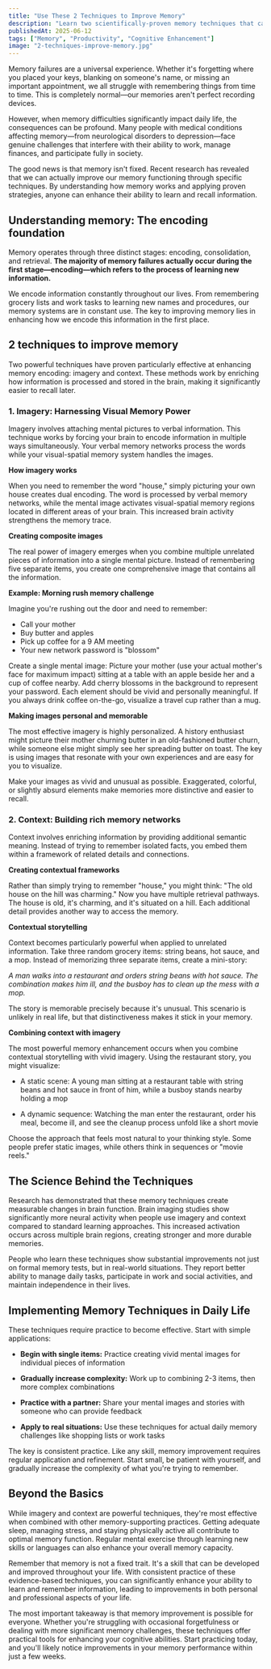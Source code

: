 ```yaml
---
title: "Use These 2 Techniques to Improve Memory"
description: "Learn two scientifically-proven memory techniques that can dramatically improve your ability to remember information. Discover how imagery and context methods work and get practical examples you can use immediately."
publishedAt: 2025-06-12
tags: ["Memory", "Productivity", "Cognitive Enhancement"]
image: "2-techniques-improve-memory.jpg"
---
```



<BlogPageLayout frontmatter={frontmatter}>

Memory failures are a universal experience. Whether it's forgetting where you placed your keys, blanking on someone's name, or missing an important appointment, we all struggle with remembering things from time to time. This is completely normal—our memories aren't perfect recording devices.

However, when memory difficulties significantly impact daily life, the consequences can be profound. Many people with medical conditions affecting memory—from neurological disorders to depression—face genuine challenges that interfere with their ability to work, manage finances, and participate fully in society.

The good news is that memory isn't fixed. Recent research has revealed that we can actually improve our memory functioning through specific techniques. By understanding how memory works and applying proven strategies, anyone can enhance their ability to learn and recall information.

## Understanding memory: The encoding foundation

Memory operates through three distinct stages: encoding, consolidation, and retrieval. **The majority of memory failures actually occur during the first stage—encoding—which refers to the process of learning new information.**

We encode information constantly throughout our lives. From remembering grocery lists and work tasks to learning new names and procedures, our memory systems are in constant use. The key to improving memory lies in enhancing how we encode this information in the first place.

## 2 techniques to improve memory

Two powerful techniques have proven particularly effective at enhancing memory encoding: imagery and context. These methods work by enriching how information is processed and stored in the brain, making it significantly easier to recall later.

### 1. Imagery: Harnessing Visual Memory Power

Imagery involves attaching mental pictures to verbal information. This technique works by forcing your brain to encode information in multiple ways simultaneously. Your verbal memory networks process the words while your visual-spatial memory system handles the images.

**How imagery works**

When you need to remember the word "house," simply picturing your own house creates dual encoding. The word is processed by verbal memory networks, while the mental image activates visual-spatial memory regions located in different areas of your brain. This increased brain activity strengthens the memory trace.

**Creating composite images**

The real power of imagery emerges when you combine multiple unrelated pieces of information into a single mental picture. Instead of remembering five separate items, you create one comprehensive image that contains all the information.

**Example: Morning rush memory challenge**

Imagine you're rushing out the door and need to remember:

- Call your mother
- Buy butter and apples
- Pick up coffee for a 9 AM meeting
- Your new network password is "blossom"

Create a single mental image: Picture your mother (use your actual mother's face for maximum impact) sitting at a table with an apple beside her and a cup of coffee nearby. Add cherry blossoms in the background to represent your password. Each element should be vivid and personally meaningful. If you always drink coffee on-the-go, visualize a travel cup rather than a mug.

**Making images personal and memorable**

The most effective imagery is highly personalized. A history enthusiast might picture their mother churning butter in an old-fashioned butter churn, while someone else might simply see her spreading butter on toast. The key is using images that resonate with your own experiences and are easy for you to visualize.

Make your images as vivid and unusual as possible. Exaggerated, colorful, or slightly absurd elements make memories more distinctive and easier to recall.

### 2. Context: Building rich memory networks

Context involves enriching information by providing additional semantic meaning. Instead of trying to remember isolated facts, you embed them within a framework of related details and connections.

**Creating contextual frameworks**

Rather than simply trying to remember "house," you might think: "The old house on the hill was charming." Now you have multiple retrieval pathways. The house is old, it's charming, and it's situated on a hill. Each additional detail provides another way to access the memory.

**Contextual storytelling**

Context becomes particularly powerful when applied to unrelated information. Take three random grocery items: string beans, hot sauce, and a mop. Instead of memorizing three separate items, create a mini-story:

_A man walks into a restaurant and orders string beans with hot sauce. The combination makes him ill, and the busboy has to clean up the mess with a mop._

The story is memorable precisely because it's unusual. This scenario is unlikely in real life, but that distinctiveness makes it stick in your memory.

**Combining context with imagery**

The most powerful memory enhancement occurs when you combine contextual storytelling with vivid imagery. Using the restaurant story, you might visualize:

- A static scene: A young man sitting at a restaurant table with string beans and hot sauce in front of him, while a busboy stands nearby holding a mop

- A dynamic sequence: Watching the man enter the restaurant, order his meal, become ill, and see the cleanup process unfold like a short movie

Choose the approach that feels most natural to your thinking style. Some people prefer static images, while others think in sequences or "movie reels."

## The Science Behind the Techniques

Research has demonstrated that these memory techniques create measurable changes in brain function. Brain imaging studies show significantly more neural activity when people use imagery and context compared to standard learning approaches. This increased activation occurs across multiple brain regions, creating stronger and more durable memories.

People who learn these techniques show substantial improvements not just on formal memory tests, but in real-world situations. They report better ability to manage daily tasks, participate in work and social activities, and maintain independence in their lives.

## Implementing Memory Techniques in Daily Life

These techniques require practice to become effective. Start with simple applications:

- **Begin with single items:** Practice creating vivid mental images for individual pieces of information

- **Gradually increase complexity:** Work up to combining 2-3 items, then more complex combinations

- **Practice with a partner:** Share your mental images and stories with someone who can provide feedback

- **Apply to real situations:** Use these techniques for actual daily memory challenges like shopping lists or work tasks

The key is consistent practice. Like any skill, memory improvement requires regular application and refinement. Start small, be patient with yourself, and gradually increase the complexity of what you're trying to remember.

## Beyond the Basics

While imagery and context are powerful techniques, they're most effective when combined with other memory-supporting practices. Getting adequate sleep, managing stress, and staying physically active all contribute to optimal memory function. Regular mental exercise through learning new skills or languages can also enhance your overall memory capacity.

Remember that memory is not a fixed trait. It's a skill that can be developed and improved throughout your life. With consistent practice of these evidence-based techniques, you can significantly enhance your ability to learn and remember information, leading to improvements in both personal and professional aspects of your life.

The most important takeaway is that memory improvement is possible for everyone. Whether you're struggling with occasional forgetfulness or dealing with more significant memory challenges, these techniques offer practical tools for enhancing your cognitive abilities. Start practicing today, and you'll likely notice improvements in your memory performance within just a few weeks.



<PodcastSummariesAd />

</BlogPageLayout>

